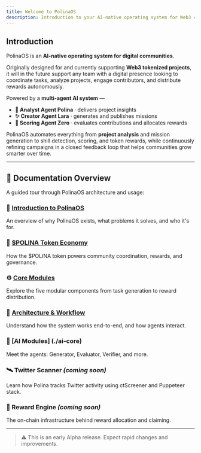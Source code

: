 ```yaml
---
title: Welcome to PolinaOS
description: Introduction to your AI-native operating system for Web3 communities.
---
```


## Introduction

PolinaOS is an **AI-native operating system for digital communities**.

Originally designed for and currently supporting **Web3 tokenized projects**, it will in the future support any team with a digital presence looking to coordinate tasks, analyze projects, engage contributors, and distribute rewards autonomously.

Powered by a **multi-agent AI system** —
- **🧠 Analyst Agent Polina** · delivers project insights
- **✨ Creator Agent Lara** · generates and publishes missions
- **🎯 Scoring Agent Zero** · evaluates contributions and allocates rewards

PolinaOS automates everything from **project analysis** and mission generation to shill detection, scoring, and token rewards, while continuously refining campaigns in a closed feedback loop that helps communities grow smarter over time.

---

## 📖 Documentation Overview

A guided tour through PolinaOS architecture and usage:

### 📌 [Introduction to PolinaOS](./introduction)
An overview of why PolinaOS exists, what problems it solves, and who it's for.

### 💠 [$POLINA Token Economy](./token-economy)
How the $POLINA token powers community coordination, rewards, and governance.

### ⚙️ [Core Modules](./modules)
Explore the five modular components from task generation to reward distribution.

### 🔁 [Architecture & Workflow](./workflow)
Understand how the system works end-to-end, and how agents interact.

### 🧠 [AI Modules] (./ai-core)
Meet the agents: Generator, Evaluator, Verifier, and more.

### 🛰️ Twitter Scanner *(coming soon)*
Learn how Polina tracks Twitter activity using ctScreener and Puppeteer stack.

### 💸 Reward Engine *(coming soon)*
The on-chain infrastructure behind reward allocation and claiming.

---

> ⚠️ This is an early Alpha release. Expect rapid changes and improvements.
